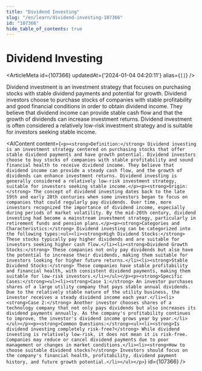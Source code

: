 ```yaml
---
title: "Dividend Investing"
slug: "/en/learn/dividend-investing-107366"
id: "107366"
hide_table_of_contents: true
---
```



# Dividend Investing

<ArticleMeta id={107366} updatedAt={'2024-01-04 04:20:11'} alias={`[]`} />
<div className='border-solid border-b border-t-0 my-4 border-[var(--ifm-color-gray-300)]' />

Dividend investment is an investment strategy that focuses on purchasing stocks with stable dividend payments and potential for growth. Dividend investors choose to purchase stocks of companies with stable profitability and good financial conditions in order to obtain dividend income. They believe that dividend income can provide stable cash flow and that the growth of dividends can increase investment returns. Dividend investment is often considered a relatively low-risk investment strategy and is suitable for investors seeking stable income.

<AIContent content={`<p><strong>Definition:</strong> Dividend investing is an investment strategy centered on purchasing stocks that offer stable dividend payments and have growth potential. Dividend investors choose to buy stocks of companies with stable profitability and sound financial health to receive dividend income. They believe that dividend income can provide a steady cash flow, and the growth of dividends can enhance investment returns. Dividend investing is generally considered a relatively low-risk investment strategy, suitable for investors seeking stable income.</p><p><strong>Origin:</strong> The concept of dividend investing dates back to the late 19th and early 20th centuries when some investors began to focus on companies that could regularly pay dividends. Over time, more investors recognized the importance of dividend income, especially during periods of market volatility. By the mid-20th century, dividend investing had become a mainstream investment strategy, particularly in retirement funds and pension plans.</p><p><strong>Categories and Characteristics:</strong> Dividend investing can be categorized into the following types:<ul><li><strong>High Dividend Stocks:</strong> These stocks typically pay higher dividends and are suitable for investors seeking higher cash flow.</li><li><strong>Dividend Growth Stocks:</strong> These companies not only pay dividends but also have the potential to increase their dividends, making them suitable for investors looking for higher future returns.</li><li><strong>Stable Dividend Stocks:</strong> These companies have stable profitability and financial health, with consistent dividend payments, making them suitable for low-risk investors.</li></ul></p><p><strong>Specific Cases:</strong><ul><li><strong>Case 1:</strong> An investor purchases shares of a large utility company that pays stable annual dividends. Due to the relatively stable nature of the utility business, the investor receives a steady dividend income each year.</li><li><strong>Case 2:</strong> Another investor chooses shares of a technology company that not only pays dividends but also increases its dividend payments annually. As the company's profitability continues to improve, the investor's dividend income grows year by year.</li></ul></p><p><strong>Common Questions:</strong><ul><li><strong>Is dividend investing completely risk-free?</strong> While dividend investing is relatively low-risk, it does not mean it is risk-free. Companies may reduce or cancel dividend payments due to poor management or changes in market conditions.</li><li><strong>How to choose suitable dividend stocks?</strong> Investors should focus on the company's financial health, profitability, dividend payment history, and future growth potential.</li></ul></p>`} id={107366} />

